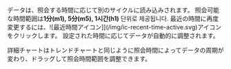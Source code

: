 <InDoc product='mysql,oracle,oracle-pro'><ProdImg img='db-top-sql-chart-detail.png' desc='상세 차트 확인하기' /></InDoc>

データは、照会する時間に応じて別のサイクルに読み込みされます。 照会可能な時間範囲は**1分(m1), 5分(m5), 1시간(h1)** 단위로 제공됩니다. 最近の時間に再度変更するには、![最近時間アイコン]](/img/ic-recent-time-active.svg)アイコンをクリックします。 設定された時間に応じてデータが自動的に調整されます。

詳細チャートはトレンドチャートと同じように照会時間によってデータの周期が変わり、ドラッグして照会時間範囲を調整できます。
